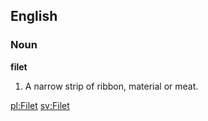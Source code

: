 ==English==

===Noun===

'''filet'''

#A narrow strip of ribbon, material or meat.

[[pl:Filet]]
[[sv:Filet]]